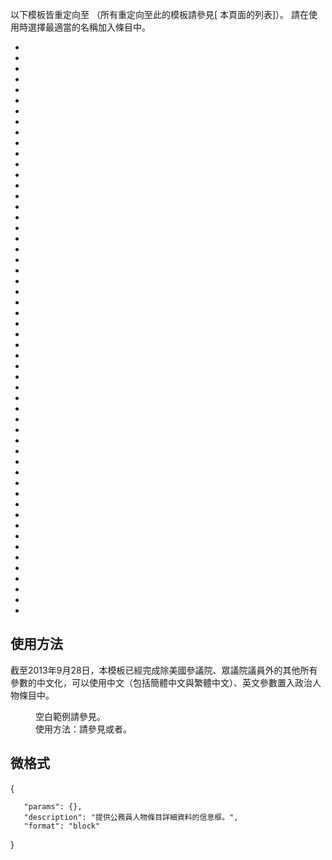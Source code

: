 <includeonly><!-- 在這裡加入模板的保護標識 --></includeonly><noinclude>{{template doc page viewed directly}}</noinclude>
<!-- 在本行下編輯模板說明 -->

以下模板皆重定向至 {{tl|Infobox officeholder}}（所有重定向至此的模板請參見[{{fullurl:Special:WhatLinksHere/Template:Infobox officeholder|namespace=10&limit=1000&hidetrans=1&hidelinks=1}} 本頁面的列表]）。 請在使用時選擇最適當的名稱加入條目中。
{{refbegin|colwidth=20em}}
* {{Tld|Infobox AM}}
* {{Tld|Infobox Canadian MP}}
* {{Tld|Infobox Canadian senator}}
* {{Tld|Infobox candidate}}
* {{Tld|Infobox chairman}}
* {{Tld|Infobox chancellor}}
* {{Tld|Infobox congressional candidate}}
* {{Tld|Infobox congressman}}
* {{Tld|Infobox defense minister}}
* {{Tld|Infobox deputy first minister}}
* {{Tld|Infobox deputy prime minister}}
* {{Tld|Infobox doge}}
* {{Tld|Infobox Eritrea cabinet official}}
* {{Tld|Infobox first lady}}
* {{Tld|Infobox first minister}}
* {{Tld|Infobox governor}}
* {{Tld|Infobox governor-elect}}
* {{Tld|Infobox governor general}}
* {{Tld|Infobox governor-general}}
* {{Tld|Infobox Indian politician}}
* {{Tld|Infobox judge}}
* {{Tld|Infobox lt governor}}
* {{Tld|Infobox mayor}}
* {{Tld|Infobox MEP}}
* {{Tld|Infobox minister}}
* {{Tld|Infobox MLA}}
* {{Tld|Infobox MP}}
* {{Tld|Infobox MSP}}
* {{Tld|Infobox PM}}
* {{Tld|Infobox politician}}
* {{Tld|Infobox politician (general)}}
* {{Tld|Infobox premier}}
* {{Tld|Infobox premier Canada}}
* {{Tld|Infobox president}}
* {{Tld|Infobox president-elect}}
* {{Tld|Infobox prime minister}}
* {{Tld|Infobox prime minister-elect}}
* {{Tld|Infobox representative-elect}}
* {{Tld|Infobox SCC chief justice}}
* {{Tld|Infobox SCC puisne justice}}
* {{Tld|Infobox secretary-general}}
* {{Tld|Infobox senator}}
* {{Tld|Infobox senator-elect}}
* {{Tld|Infobox speaker}}
* {{Tld|Infobox state representative}}
* {{Tld|Infobox state SC associate justice}}
* {{Tld|Infobox state SC justice}}
* {{Tld|Infobox state senator}}
* {{Tld|Infobox US ambassador}}
* {{Tld|Infobox US associate justice}}
* {{Tld|Infobox US cabinet official}}
* {{Tld|Infobox US chief justice}}
* {{Tld|Infobox US territorial governor}}
* {{Tld|Infobox vice president}}
{{refend}}

== 使用方法 ==
截至2013年9月28日，本模板已經完成除美國參議院、眾議院議員外的其他所有參數的中文化，可以使用中文（包括簡體中文與繁體中文）、英文參數置入政治人物條目中。

:空白範例請參見{{tl|Infobox officeholder/空白範例}}。
:使用方法：請參見{{tl|Infobox officeholder/範例}}或者{{tl|Infobox officeholder/testcases}}。

== 微格式 ==
{{UF-hcard-person}}

<includeonly>{{sandbox other||
<!-- 本行下加入模板的分類 -->
[[Category:政治人物信息框模板|职]]
}}</includeonly>
<templatedata>
{
	"params": {},
	"description": "提供公務員人物條目詳細資料的信息框。",
	"format": "block"
}
</templatedata>